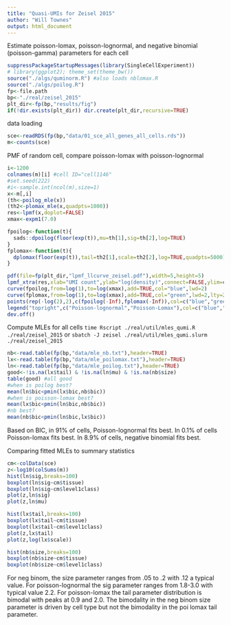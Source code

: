 ```yaml
---
title: "Quasi-UMIs for Zeisel 2015"
author: "Will Townes"
output: html_document
---
```


Estimate poisson-lomax, poisson-lognormal, and negative binomial (poisson-gamma) parameters for each cell

```r
suppressPackageStartupMessages(library(SingleCellExperiment))
# library(ggplot2); theme_set(theme_bw())
source("./algs/quminorm.R") #also loads nblomax.R
source("./algs/poilog.R")
fp<-file.path
bp<-"./real/zeisel_2015"
plt_dir<-fp(bp,"results/fig")
if(!dir.exists(plt_dir)) dir.create(plt_dir,recursive=TRUE)
```

data loading

```r
sce<-readRDS(fp(bp,"data/01_sce_all_genes_all_cells.rds"))
m<-counts(sce)
```

PMF of random cell, compare poisson-lomax with poisson-lognormal

```r
i<-1200
colnames(m)[i] #cell ID="cell1146"
#set.seed(222)
#i<-sample.int(ncol(m),size=1)
x<-m[,i]
(th<-poilog_mle(x))
(th2<-plomax_mle(x,quadpts=1000))
res<-lpmf(x,doplot=FALSE)
xmax<-expm1(7.0)

fpoilog<-function(t){
  sads::dpoilog(floor(exp(t)),mu=th[1],sig=th[2],log=TRUE)
}
fplomax<-function(t){
  dplomax(floor(exp(t)),tail=th2[1],scale=th2[2],log=TRUE,quadpts=5000)
}

pdf(file=fp(plt_dir,"lpmf_llcurve_zeisel.pdf"),width=5,height=5)
lpmf_xtra(res,xlab="UMI count",ylab="log(density)",connect=FALSE,ylim=c(-18,0),xlim=c(-log(2),log(xmax)),cex=1.2)
curve(fpoilog,from=log(1),to=log(xmax),add=TRUE,col="blue",lwd=2)
curve(fplomax,from=log(1),to=log(xmax),add=TRUE,col="green",lwd=2,lty=2)
points(rep(-log(2),2),c(fpoilog(-Inf),fplomax(-Inf)),col=c("blue","green"),pch=c(1,19),cex=c(.8,.3))
legend("topright",c("Poisson-lognormal","Poisson-Lomax"),col=c("blue","green"),lty=c(1,2),lwd=2)
dev.off()
```

Compute MLEs for all cells `time Rscript ./real/util/mles_qumi.R ./real/zeisel_2015` or `sbatch -J zeisel ./real/util/mles_qumi.slurm ./real/zeisel_2015`

```r
nb<-read.table(fp(bp,"data/mle_nb.txt"),header=TRUE)
lx<-read.table(fp(bp,"data/mle_poilomax.txt"),header=TRUE)
ln<-read.table(fp(bp,"data/mle_poilog.txt"),header=TRUE)
good<-!is.na(lx$tail) & !is.na(ln$mu) & !is.na(nb$size)
table(good) #all good
#when is poilog best?
mean(ln$bic<pmin(lx$bic,nb$bic))
#when is poisson-lomax best?
mean(lx$bic<pmin(ln$bic,nb$bic))
#nb best?
mean(nb$bic<pmin(ln$bic,lx$bic))
```

Based on BIC, in 91% of cells, Poisson-lognormal fits best. In 0.1% of cells Poisson-lomax fits best. In 8.9% of cells, negative binomial fits best.

Comparing fitted MLEs to summary statistics

```r
cm<-colData(sce)
z<-log10(colSums(m))
hist(ln$sig,breaks=100)
boxplot(ln$sig~cm$tissue)
boxplot(ln$sig~cm$level1class)
plot(z,ln$sig)
plot(z,ln$mu)

hist(lx$tail,breaks=100)
boxplot(lx$tail~cm$tissue)
boxplot(lx$tail~cm$level1class)
plot(z,lx$tail)
plot(z,log(lx$scale))

hist(nb$size,breaks=100)
boxplot(nb$size~cm$tissue)
boxplot(nb$size~cm$level1class)
```

For neg binom, the size parameter ranges from .05 to .2 with .12 a typical value. For poisson-lognormal the sig parameter ranges from 1.8-3.0 with typical value 2.2. For poisson-lomax the tail parameter distribution is bimodal with peaks at 0.9 and 2.0. The bimodality in the neg binom size parameter is driven by cell type but not the bimodality in the poi lomax tail parameter.